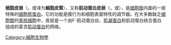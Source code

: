{{Unreferenced|time=2020-10-25T03:46:40+00:00}}
'''细胞皮层'''（{{lang-en|Cell cortex}}，或译为'''細胞皮質'''），又称'''肌动蛋白皮层'''（{{lang-en|actin cortex}}，或{{lang|en|actomyosin cortex}}），是[[细胞膜|细胞膜]]内面的一层特殊的[[细胞质|细胞质]][[蛋白|蛋白]]。它的功能是膜行为和细胞表面特性的调节器。在大多数缺乏[[细胞壁|细胞壁]]的[[真核细胞|真核细胞]]中，皮层是一个由F-肌动蛋白丝、[[肌凝蛋白|肌凝蛋白]]和肌动蛋白结合蛋白组成的富含[[肌动蛋白|肌动蛋白]]的网络。

[[Category:細胞生物學|Category:細胞生物學]]